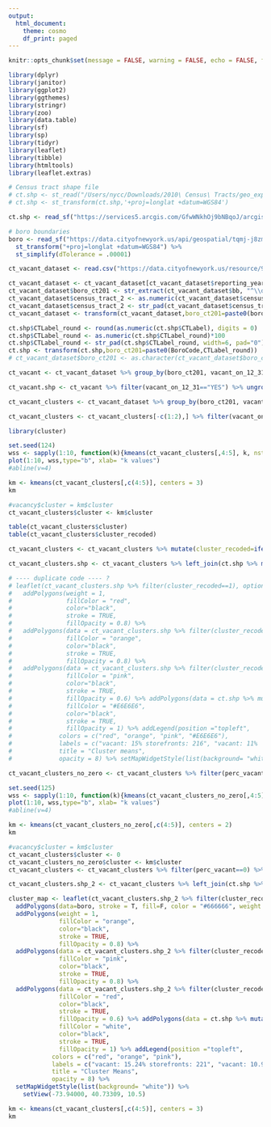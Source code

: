 ```yaml
---
output:
  html_document:
    theme: cosmo
    df_print: paged
---
```


```r
knitr::opts_chunk$set(message = FALSE, warning = FALSE, echo = FALSE, fig.align="left", fig.width=14, fig.height=8)
```



```r
library(dplyr)
library(janitor)
library(ggplot2)
library(ggthemes)
library(stringr)
library(zoo)
library(data.table)
library(sf)
library(sp)
library(tidyr)
library(leaflet)
library(tibble)
library(htmltools)
library(leaflet.extras)

# Census tract shape file
# ct.shp <- st_read("/Users/nycc/Downloads/2010\ Census\ Tracts/geo_export_da780961-2ca4-4fe7-9532-f4d844c8e8a2.shp")
# ct.shp <- st_transform(ct.shp,'+proj=longlat +datum=WGS84')

ct.shp <- read_sf("https://services5.arcgis.com/GfwWNkhOj9bNBqoJ/arcgis/rest/services/NYC_Census_Tracts_for_2020_US_Census/FeatureServer/0/query?where=1=1&outFields=*&outSR=4326&f=pgeojson")

# boro boundaries
boro <- read_sf("https://data.cityofnewyork.us/api/geospatial/tqmj-j8zm?method=export&format=GeoJSON") %>% 
  st_transform("+proj=longlat +datum=WGS84") %>% 
  st_simplify(dTolerance = .00001)
```

```r
ct_vacant_dataset <- read.csv("https://data.cityofnewyork.us/resource/92iy-9c3n.csv?$limit=999999999") %>% clean_names()
```

```r
ct_vacant_dataset <- ct_vacant_dataset[ct_vacant_dataset$reporting_year == '2020 and 2021',] 
ct_vacant_dataset$boro_ct201 <- str_extract(ct_vacant_dataset$bb, "^\\d{1}")
ct_vacant_dataset$census_tract_2 <- as.numeric(ct_vacant_dataset$census_tract)*100
ct_vacant_dataset$census_tract_2 <- str_pad(ct_vacant_dataset$census_tract_2, width=6, pad="0") 
ct_vacant_dataset <- transform(ct_vacant_dataset,boro_ct201=paste0(boro_ct201,census_tract_2))
```

```r
ct.shp$CTLabel_round <- round(as.numeric(ct.shp$CTLabel), digits = 0)
ct.shp$CTLabel_round <- as.numeric(ct.shp$CTLabel_round)*100
ct.shp$CTLabel_round <- str_pad(ct.shp$CTLabel_round, width=6, pad="0")  
ct.shp <- transform(ct.shp,boro_ct201=paste0(BoroCode,CTLabel_round))
# ct_vacant_dataset$boro_ct201 <- as.character(ct_vacant_dataset$boro_ct201)
```


```r
ct_vacant <- ct_vacant_dataset %>% group_by(boro_ct201, vacant_on_12_31) %>% summarize(count_vacant=n()) %>% complete(vacant_on_12_31, fill = list(count_vacant = 0)) %>% mutate(perc_vacant=count_vacant/sum(count_vacant), perc_vacant=round(perc_vacant,2)) %>% left_join(ct.shp %>% mutate(boro_ct201=as.character(boro_ct201)), by = c("boro_ct201"))

ct_vacant.shp <- ct_vacant %>% filter(vacant_on_12_31=="YES") %>% ungroup() %>% st_as_sf() %>% st_transform('+proj=longlat +datum=WGS84')

ct_vacant_clusters <- ct_vacant_dataset %>% group_by(boro_ct201, vacant_on_12_31) %>% summarize(count_vacant=n()) %>% complete(vacant_on_12_31, fill = list(count_vacant = 0)) %>% mutate(perc_vacant=count_vacant/sum(count_vacant), perc_vacant=round(perc_vacant,2), total_storefronts=sum(count_vacant)) 

ct_vacant_clusters <- ct_vacant_clusters[-c(1:2),] %>% filter(vacant_on_12_31=="YES")

library(cluster)

set.seed(124)
wss <- sapply(1:10, function(k){kmeans(ct_vacant_clusters[,4:5], k, nstart = 50, iter.max = 15)$tot.withinss})
plot(1:10, wss,type="b", xlab= "k values")
#abline(v=4)

km <- kmeans(ct_vacant_clusters[,c(4:5)], centers = 3)
km

#vacancy$cluster = km$cluster
ct_vacant_clusters$cluster <- km$cluster

table(ct_vacant_clusters$cluster)
table(ct_vacant_clusters$cluster_recoded)

ct_vacant_clusters <- ct_vacant_clusters %>% mutate(cluster_recoded=ifelse(cluster==1,1,ifelse(cluster==2,3,2)))

ct_vacant_clusters.shp <- ct_vacant_clusters %>% left_join(ct.shp %>% mutate(boro_ct201=as.character(boro_ct201)), by = c("boro_ct201")) %>% ungroup() %>% st_as_sf() %>% st_transform('+proj=longlat +datum=WGS84')
```


```r
# ---- duplicate code ---- ?
# leaflet(ct_vacant_clusters.shp %>% filter(cluster_recoded==1), options = leafletOptions(minZoom = 10), height = 700, width =  700) %>%
#   addPolygons(weight = 1,
#               fillColor = "red",
#               color="black",
#               stroke = TRUE,
#               fillOpacity = 0.8) %>%
#   addPolygons(data = ct_vacant_clusters.shp %>% filter(cluster_recoded==2) %>% st_as_sf() %>% st_transform('+proj=longlat +datum=WGS84'), weight = 1 ,
#               fillColor = "orange",
#               color="black",
#               stroke = TRUE,
#               fillOpacity = 0.8) %>%
#   addPolygons(data = ct_vacant_clusters.shp %>% filter(cluster_recoded==3) %>% st_as_sf() %>% st_transform('+proj=longlat +datum=WGS84'), weight = 1 ,
#               fillColor = "pink",
#               color="black",
#               stroke = TRUE,
#               fillOpacity = 0.6) %>% addPolygons(data = ct.shp %>% mutate(boro_ct201=as.character(boro_ct201)) %>% anti_join(ct_vacant.shp %>% data.frame(), by=c("boro_ct201")), weight = 1,
#               fillColor = "#E6E6E6",
#               color="black",
#               stroke = TRUE,
#               fillOpacity = 1) %>% addLegend(position ="topleft", 
#             colors = c("red", "orange", "pink", "#E6E6E6"),
#             labels = c("vacant: 15% storefronts: 216", "vacant: 11%  storefronts: 77", "vacant: 9% storefronts: 19", "No storefronts"),
#             title = "Cluster means",
#             opacity = 8) %>% setMapWidgetStyle(list(background= "white")) %>% setView(-73.95777, 40.74240, zoom = 11)

```

```r
ct_vacant_clusters_no_zero <- ct_vacant_clusters %>% filter(perc_vacant!=0)

set.seed(125)
wss <- sapply(1:10, function(k){kmeans(ct_vacant_clusters_no_zero[,4:5], k, nstart = 50, iter.max = 15)$tot.withinss})
plot(1:10, wss,type="b", xlab= "k values")
#abline(v=4)

km <- kmeans(ct_vacant_clusters_no_zero[,c(4:5)], centers = 2)
km
```

```r
#vacancy$cluster = km$cluster
ct_vacant_clusters$cluster <- 0
ct_vacant_clusters_no_zero$cluster <- km$cluster
ct_vacant_clusters <- ct_vacant_clusters %>% filter(perc_vacant==0) %>% bind_rows(ct_vacant_clusters_no_zero)

ct_vacant_clusters.shp_2 <- ct_vacant_clusters %>% left_join(ct.shp %>% mutate(boro_ct201=as.character(boro_ct201)), by = c("boro_ct201")) %>% ungroup() %>% st_as_sf() %>% st_transform('+proj=longlat +datum=WGS84')
```


```r
cluster_map <- leaflet(ct_vacant_clusters.shp_2 %>% filter(cluster_recoded==1), options = leafletOptions(minZoom = 10), height = 700, width =  700) %>%
  addPolygons(data=boro, stroke = T, fill=F, color = "#666666", weight = 1) %>%
  addPolygons(weight = 1,
              fillColor = "orange",
              color="black",
              stroke = TRUE,
              fillOpacity = 0.8) %>%
  addPolygons(data = ct_vacant_clusters.shp_2 %>% filter(cluster_recoded==2) %>% st_as_sf() %>% st_transform('+proj=longlat +datum=WGS84'), weight = 1 ,
              fillColor = "pink",
              color="black",
              stroke = TRUE,
              fillOpacity = 0.8) %>%
  addPolygons(data = ct_vacant_clusters.shp_2 %>% filter(cluster_recoded==3) %>% st_as_sf() %>% st_transform('+proj=longlat +datum=WGS84'), weight = 1 ,
              fillColor = "red",
              color="black",
              stroke = TRUE,
              fillOpacity = 0.6) %>% addPolygons(data = ct.shp %>% mutate(boro_ct201=as.character(boro_ct201)) %>% anti_join(ct_vacant.shp %>% data.frame(), by=c("boro_ct201")), weight = 1,
              fillColor = "white",
              color="black",
              stroke = TRUE,
              fillOpacity = 1) %>% addLegend(position ="topleft", 
            colors = c("red", "orange", "pink"),
            labels = c("vacant: 15.24% storefronts: 221", "vacant: 10.94%%  storefronts: 89", "vacant: 13.72% storefronts: 27"),
            title = "Cluster Means",
            opacity = 8) %>% 
  setMapWidgetStyle(list(background= "white")) %>%
    setView(-73.94000, 40.73309, 10.5) 
```

```r
km <- kmeans(ct_vacant_clusters[,c(4:5)], centers = 3)
km
```
